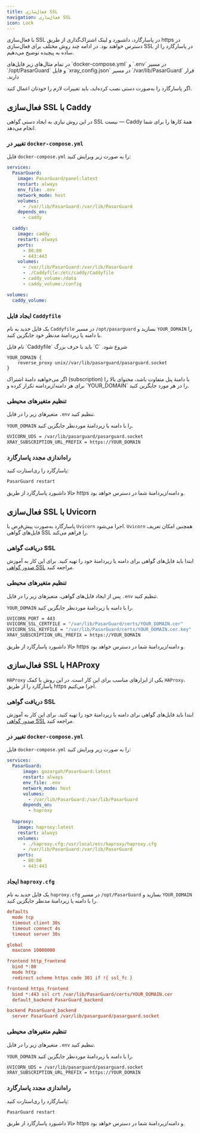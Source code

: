 ```yaml
---
title: فعال‌سازی SSL
navigation: فعال‌سازی SSL
icon: Lock
---
```


با فعال‌سازی SSL در پاسارگارد، داشبورد و لینک اشتراک‌گذاری از طریق https در دسترس خواهند بود.
در ادامه چند روش مختلف برای فعال‌سازی SSL در پاسارگارد را از ساده به پیچیده توضیح می‌دهیم.

<Callout type="info">
در تمام مثال‌های زیر فایل‌های `docker-compose.yml` و `.env` در مسیر `/opt/PasarGuard` و فایل `xray_config.json` در مسیر `/var/lib/PasarGuard` قرار دارند.

اگر پاسارگارد را به‌صورت دستی نصب کرده‌اید، باید تغییرات لازم را خودتان اعمال کنید.
</Callout>

## فعال‌سازی SSL با Caddy

در این روش نیازی به ایجاد دستی گواهی SSL نیست — Caddy همهٔ کارها را برای شما انجام می‌دهد.

### تغییر در `docker-compose.yml`

فایل `docker-compose.yml` را به صورت زیر ویرایش کنید:

```yml {9-10,12-22,24-25}
services:
  PasarGuard:
    image: PasarGuard/panel:latest
    restart: always
    env_file: .env
    network_mode: host
    volumes:
      - /var/lib/PasarGuard:/var/lib/PasarGuard
    depends_on:
      - caddy

  caddy:
    image: caddy
    restart: always
    ports:
      - 80:80
      - 443:443
    volumes:
      - /var/lib/PasarGuard:/var/lib/PasarGuard
      - ./Caddyfile:/etc/caddy/Caddyfile
      - caddy_volume:/data
      - caddy_volume:/config

volumes:
  caddy_volume:
```

### ایجاد فایل `Caddyfile`

یک فایل جدید به نام `Caddyfile` در مسیر `/opt/pasarguard` بسازید و `YOUR_DOMAIN` را با دامنه یا زیردامنهٔ مدنظر خود جایگزین کنید.

<Callout type="warn">
نام فایل `Caddyfile` باید با حرف بزرگ `C` شروع شود.
</Callout>

```nginx
YOUR_DOMAIN {
	reverse_proxy unix//var/lib/pasarguard/pasarguard.socket
}
```

<Callout type="warn">
اگر می‌خواهید دامنهٔ اشتراک (subscription) با دامنهٔ پنل متفاوت باشد، محتوای بالا را برای هر دامنه/زیردامنه تکرار کرده و `YOUR_DOMAIN` را در هر مورد جایگزین کنید.
</Callout>

### تنظیم متغیرهای محیطی

متغیرهای زیر را در فایل `.env` تنظیم کنید.

`YOUR_DOMAIN` را با دامنه یا زیردامنهٔ موردنظر جایگزین کنید.

```bash
UVICORN_UDS = /var/lib/pasarguard/pasarguard.socket
XRAY_SUBSCRIPTION_URL_PREFIX = https://YOUR_DOMAIN
```

### راه‌اندازی مجدد پاسارگارد

پاسارگارد را ری‌استارت کنید:

```bash
PasarGuard restart
```

حالا داشبورد پاسارگارد از طریق https و دامنه/زیردامنهٔ شما در دسترس خواهد بود.

## فعال‌سازی SSL با Uvicorn

پاسارگارد به‌صورت پیش‌فرض با `Uvicorn` اجرا می‌شود. `Uvicorn` همچنین امکان تعریف فایل‌های گواهی SSL را فراهم می‌کند.

### دریافت گواهی SSL

ابتدا باید فایل‌های گواهی برای دامنه یا زیردامنهٔ خود را تهیه کنید. برای این کار به آموزش [صدور گواهی SSL](ssl-certificate-cli) مراجعه کنید.

### تنظیم متغیرهای محیطی

پس از ایجاد فایل‌های گواهی، متغیرهای زیر را در فایل `.env` تنظیم کنید.

`YOUR_DOMAIN` را با دامنه یا زیردامنهٔ موردنظر جایگزین کنید.

```bash
UVICORN_PORT = 443
UVICORN_SSL_CERTFILE = "/var/lib/PasarGuard/certs/YOUR_DOMAIN.cer"
UVICORN_SSL_KEYFILE = "/var/lib/PasarGuard/certs/YOUR_DOMAIN.cer.key"
XRAY_SUBSCRIPTION_URL_PREFIX = https://YOUR_DOMAIN
```

حالا داشبورد پاسارگارد از طریق https و دامنه/زیردامنهٔ شما در دسترس خواهد بود.

## فعال‌سازی SSL با HAProxy

`HAProxy` یکی از ابزارهای مناسب برای این کار است. در این روش با کمک `HAProxy`، پاسارگارد را از طریق https اجرا می‌کنیم.

### دریافت گواهی SSL

ابتدا باید فایل‌های گواهی برای دامنه یا زیردامنهٔ خود را تهیه کنید. برای این کار به آموزش [صدور گواهی SSL](ssl-certificate-cli) مراجعه کنید.

### تغییر در `docker-compose.yml`

فایل `docker-compose.yml` را به صورت زیر ویرایش کنید:

```yml {9-10,12-20}
services:
  PasarGuard:
      image: gozargah/PasarGuard:latest
      restart: always
      env_file: .env
      network_mode: host
      volumes:
        - /var/lib/PasarGuard:/var/lib/PasarGuard
      depends_on:
        - haproxy
    
  haproxy:
    image: haproxy:latest
    restart: always
    volumes:
      - ./haproxy.cfg:/usr/local/etc/haproxy/haproxy.cfg
      - /var/lib/PasarGuard:/var/lib/PasarGuard
    ports:
      - 80:80
      - 443:443
```

### ایجاد `haproxy.cfg`

یک فایل جدید به نام `haproxy.cfg` در مسیر `/opt/PasarGuard` بسازید و `YOUR_DOMAIN` را با دامنه یا زیردامنهٔ مدنظر جایگزین کنید.

```ini
defaults
  mode tcp
  timeout client 30s
  timeout connect 4s
  timeout server 30s

global
  maxconn 10000000

frontend http_frontend
  bind *:80
  mode http
  redirect scheme https code 301 if !{ ssl_fc }

frontend https_frontend
  bind *:443 ssl crt /var/lib/PasarGuard/certs/YOUR_DOMAIN.cer
  default_backend PasarGuard_backend

backend PasarGuard_backend
  server PasarGuard /var/lib/pasarguard/pasarguard.socket
```

### تنظیم متغیرهای محیطی

متغیرهای زیر را در فایل `.env` تنظیم کنید.

`YOUR_DOMAIN` را با دامنه یا زیردامنهٔ موردنظر جایگزین کنید.

```bash
UVICORN_UDS = /var/lib/pasarguard/pasarguard.socket
XRAY_SUBSCRIPTION_URL_PREFIX = https://YOUR_DOMAIN
```

### راه‌اندازی مجدد پاسارگارد

پاسارگارد را ری‌استارت کنید:

```bash
PasarGuard restart
```

حالا داشبورد پاسارگارد از طریق https و دامنه/زیردامنهٔ شما در دسترس خواهد بود.
